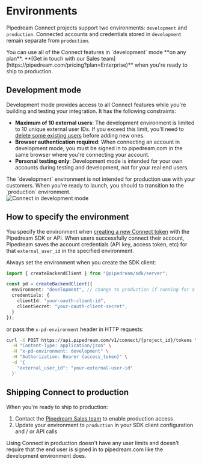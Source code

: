 
# Environments

Pipedream Connect projects support two environments: `development` and `production`. Connected accounts and credentials stored in `development` remain separate from `production`.

<Callout type="info">
You can use all of the Connect features in `development` mode **on any plan**. **[Get in touch with our Sales team](https://pipedream.com/pricing?plan=Enterprise)** when you're ready to ship to production.
</Callout>

## Development mode

Development mode provides access to all Connect features while you're building and testing your integration. It has the following constraints:

- **Maximum of 10 external users**: The development environment is limited to 10 unique external user IDs. If you exceed this limit, you'll need to [delete some existing users](/connect/managed-auth/users/#deleting-users) before adding new ones.
- **Browser authentication required**: When connecting an account in development mode, you must be signed in to pipedream.com in the same browser where you're connecting your account.
- **Personal testing only**: Development mode is intended for your own accounts during testing and development, not for your real end users.

<Callout type="warning">
The `development` environment is not intended for production use with your customers. When you're ready to launch, you should to transition to the `production` environment.
</Callout>

<br />

<Image src="https://res.cloudinary.com/pipedreamin/image/upload/v1732654019/Google_Chrome_-_Pipedream_Connect_2024-11-26_at_12.45.06_PM_yp4gnl.png" alt="Connect in development mode" width={350} height={529} />

## How to specify the environment

You specify the environment when [creating a new Connect token](/connect/api/#create-a-new-token) with the Pipedream SDK or API. When users successfully connect their account, Pipedream saves the account credentials (API key, access token, etc) for that `external_user_id` in the specified environment.

Always set the environment when you create the SDK client:

```typescript
import { createBackendClient } from "@pipedream/sdk/server";

const pd = createBackendClient({
  environment: "development", // change to production if running for a test production account, or in production
  credentials: {
    clientId: "your-oauth-client-id",
    clientSecret: "your-oauth-client-secret",
  }
});
```

or pass the `x-pd-environment` header in HTTP requests:

```bash
curl -X POST https://api.pipedream.com/v1/connect/{project_id}/tokens \
  -H "Content-Type: application/json" \
  -H "x-pd-environment: development" \
  -H "Authorization: Bearer {access_token}" \
  -d '{
    "external_user_id": "your-external-user-id"
  }'
```

## Shipping Connect to production

When you're ready to ship to production:

1. Contact the [Pipedream Sales team](https://pipedream.com/pricing?plan=Enterprise) to enable production access
2. Update your environment to `production` in your SDK client configuration and / or API calls

<Callout type="info">
Using Connect in production doesn't have any user limits and doesn't require that the end user is signed in to pipedream.com like the development environment does.
</Callout>